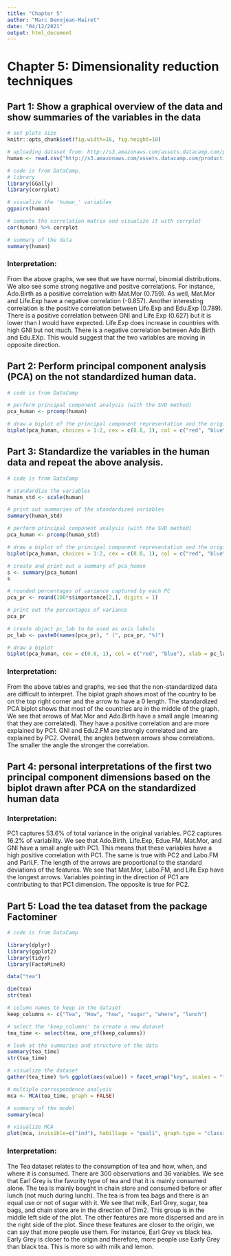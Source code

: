 ```yaml
---
title: "Chapter 5"
author: "Marc Denojean-Mairet"
date: "04/12/2021"
output: html_document
---
```


# Chapter 5: Dimensionality reduction techniques

## Part 1: Show a graphical overview of the data and show summaries of the variables in the data

```r

# set plots size
knitr::opts_chunk$set(fig.width=16, fig.height=10) 

# uploading dataset from: http://s3.amazonaws.com/assets.datacamp.com/production/course_2218/datasets/human2.txt
human <- read.csv("http://s3.amazonaws.com/assets.datacamp.com/production/course_2218/datasets/human2.txt", sep = ",",  header = TRUE)

# code is from DataCamp.
# library
library(GGally)
library(corrplot)

# visualize the 'human_' variables
ggpairs(human)

# compute the correlation matrix and visualize it with corrplot
cor(human) %>% corrplot

# summary of the data
summary(human)
```
### Interpretation:

From the above graphs, we see that we have normal, binomial distributions.  We also see some strong negative and positve correlations.  For instance, Ado.Birth as a positive correlation with Mat.Mor (0.759).  As well, Mat.Mor and Life.Exp have a negative correlation (-0.857).  Another interesting correlation is the positive correlation between Life.Exp and Edu.Exp (0.789).  There is a positive correlation between GNI and Life.Exp (0.627) but it is lower than I would have expected.  Life.Exp does increase in countries with high GNI but not much.  There is a negative correlation between Ado.Birth and Edu.EXp.  This would suggest that the two variables are moving in opposite direction.

## Part 2: Perform principal component analysis (PCA) on the not standardized human data.

```r
# code is from DataCamp

# perform principal component analysis (with the SVD method)
pca_human <- prcomp(human)

# draw a biplot of the principal component representation and the original variables
biplot(pca_human, choices = 1:2, cex = c(0.8, 1), col = c("red", "blue"))
```
 
## Part 3: Standardize the variables in the human data and repeat the above analysis. 

```r
# code is from DataCamp

# standardize the variables
human_std <- scale(human)

# print out summaries of the standardized variables
summary(human_std)

# perform principal component analysis (with the SVD method)
pca_human <- prcomp(human_std)

# draw a biplot of the principal component representation and the original variables
biplot(pca_human, choices = 1:2, cex = c(0.8, 1), col = c("red", "blue"))

```

```r
# create and print out a summary of pca_human
s <- summary(pca_human)
s

# rounded percentages of variance captured by each PC
pca_pr <- round(100*s$importance[2,], digits = 1) 

# print out the percentages of variance
pca_pr

# create object pc_lab to be used as axis labels
pc_lab <- paste0(names(pca_pr), " (", pca_pr, "%)")

# draw a biplot
biplot(pca_human, cex = c(0.8, 1), col = c("red", "blue"), xlab = pc_lab[1], ylab = pc_lab[2])
```

### Interpretation:

From the above tables and graphs, we see that the non-standardized data are difficult to interpret.  The biplot graph shows most of the country to be on the top right corner and the arrow to have a 0 length.  The standardized PCA biplot shows that most of the countries are in the middle of the graph.  We see that arrows of Mat.Mor and Ado.Birth have a small angle (meaning that they are correlated).  They have a positive correlation and are more explained by PC1.  GNI and Edu2.FM are strongly correlated and are explained by PC2.  Overall, the angles between arrows show correlations.  The smaller the angle the stronger the correlation.

## Part 4: personal interpretations of the first two principal component dimensions based on the biplot drawn after PCA on the standardized human data

### Interpretation:

PC1 captures 53.6% of total variance in the original variables.  PC2 captures 16.2% of variability.  We see that Ado.Birth, Life.Exp, Edue.FM, Mat.Mor, and GNI have a small angle with PC1.  This means that these variables have a high positive correlation with PC1.  The same is true with PC2 and Labo.FM and Parli.F. The length of the arrows are proportional to the standard deviations of the features.  We see that Mat.Mor, Labo.FM, and Life.Exp have the longest arrows.  Variables pointing in the direction of PC1 are contributing to that PC1 dimension.  The opposite is true for PC2.

## Part 5: Load the tea dataset from the package Factominer

```r
# code is from DataCamp

library(dplyr) 
library(ggplot2)
library(tidyr)
library(FactoMineR)

data("tea")

dim(tea)
str(tea)

# column names to keep in the dataset
keep_columns <- c("Tea", "How", "how", "sugar", "where", "lunch")

# select the 'keep_columns' to create a new dataset
tea_time <- select(tea, one_of(keep_columns))

# look at the summaries and structure of the data
summary(tea_time)
str(tea_time)

# visualize the dataset
gather(tea_time) %>% ggplot(aes(value)) + facet_wrap("key", scales = "free") + geom_bar() + theme(axis.text.x = element_text(angle = 45, hjust = 1, size = 8))

# multiple correspondence analysis
mca <- MCA(tea_time, graph = FALSE)

# summary of the model
summary(mca)

# visualize MCA
plot(mca, invisible=c("ind"), habillage = "quali", graph.type = "classic")
```

### Interpretation:

The Tea dataset relates to the consumption of tea and how, when, and where it is consumed.  There are 300 observations and 36 variables.  We see that Earl Grey is the favority type of tea and that it is mainly consumed alone.  The tea is mainly bought in chain store and consumed before or after lunch (not much during lunch).  The tea is from tea bags and there is an equal use or not of sugar with it.  We see that milk, Earl Grey, sugar, tea bags, and chain store are in the direction of Dim2.  This group is in the middle left side of the plot.  The other features are more dispersed and are in the right side of the plot.  Since these features are closer to the origin, we can say that more people use them.  For instance, Earl Grey vs black tea.  Early Grey is closer to the origin and therefore, more people use Early Grey than black tea.  This is more so with milk and lemon.